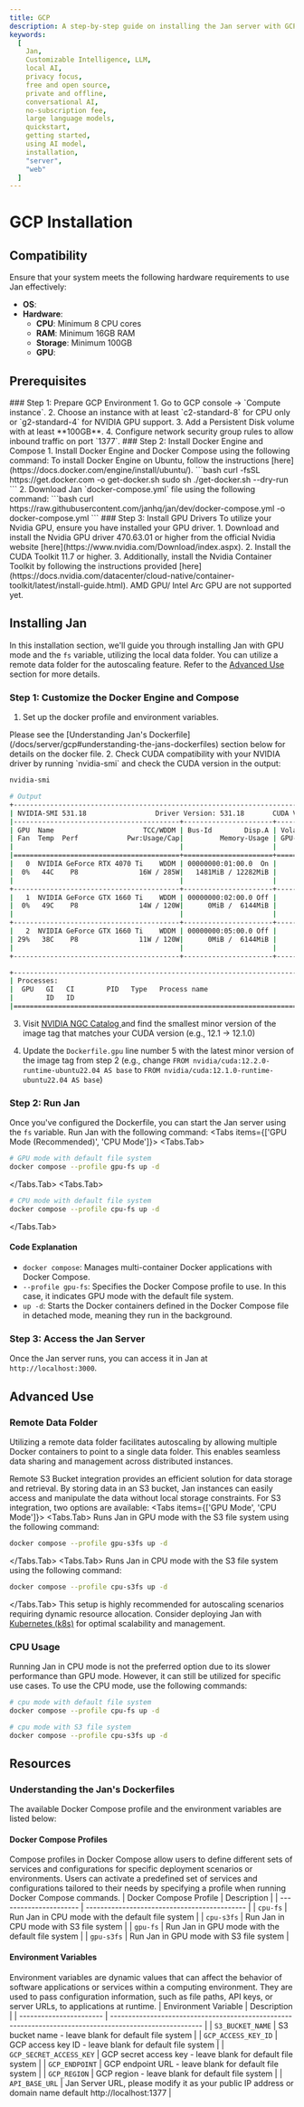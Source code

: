 ```yaml
---
title: GCP
description: A step-by-step guide on installing the Jan server with GCP.
keywords:
  [
    Jan,
    Customizable Intelligence, LLM,
    local AI,
    privacy focus,
    free and open source,
    private and offline,
    conversational AI,
    no-subscription fee,
    large language models,
    quickstart,
    getting started,
    using AI model,
    installation,
    "server",
    "web"
  ]
---
```



# GCP Installation
## Compatibility
Ensure that your system meets the following hardware requirements to use Jan effectively:

  - **OS**:
  - **Hardware**:
    - **CPU**: Minimum 8 CPU cores
    - **RAM**: Minimum 16GB RAM
    - **Storage**: Minimum 100GB 
    - **GPU**:

## Prerequisites
<Steps>
### Step 1: Prepare GCP Environment
1. Go to GCP console -> `Compute instance`.
2. Choose an instance with at least `c2-standard-8` for CPU only or `g2-standard-4` for NVIDIA GPU support.
3. Add a Persistent Disk volume with at least **100GB**.
4. Configure network security group rules to allow inbound traffic on port `1377`.
### Step 2: Install Docker Engine and Compose
1. Install Docker Engine and Docker Compose using the following command:
<Callout type="info">
To install Docker Engine on Ubuntu, follow the instructions [here](https://docs.docker.com/engine/install/ubuntu/).
</Callout>
```bash
curl -fsSL https://get.docker.com -o get-docker.sh
sudo sh ./get-docker.sh --dry-run
```
2. Download Jan `docker-compose.yml` file using the following command:
```bash
curl https://raw.githubusercontent.com/janhq/jan/dev/docker-compose.yml -o docker-compose.yml
```
### Step 3: Install GPU Drivers
To utilize your Nvidia GPU, ensure you have installed your GPU driver.
    1. Download and install the Nvidia GPU driver 470.63.01 or higher from the official Nvidia website [here](https://www.nvidia.com/Download/index.aspx).
    2. Install the CUDA Toolkit 11.7 or higher.
    3. Additionally, install the Nvidia Container Toolkit by following the instructions provided [here](https://docs.nvidia.com/datacenter/cloud-native/container-toolkit/latest/install-guide.html).
<Callout type="info">
AMD GPU/ Intel Arc GPU are not supported yet.
</Callout>
</Steps>

## Installing Jan
In this installation section, we'll guide you through installing Jan with GPU mode and the `fs` variable, utilizing the local data folder.
<Callout type="info">
You can utilize a remote data folder for the autoscaling feature. Refer to the [Advanced Use](/docs/server/gcp#advanced-use) section for more details.
</Callout>
<Steps>
### Step 1: Customize the Docker Engine and Compose
1. Set up the docker profile and environment variables.
<Callout type="info">
Please see the [Understanding Jan's Dockerfile](/docs/server/gcp#understanding-the-jans-dockerfiles) section below for details on the docker file.
</Callout>
2. Check CUDA compatibility with your NVIDIA driver by running `nvidia-smi` and check the CUDA version in the output:

```bash
nvidia-smi

# Output
+---------------------------------------------------------------------------------------+
| NVIDIA-SMI 531.18                 Driver Version: 531.18       CUDA Version: 12.1     |
|-----------------------------------------+----------------------+----------------------+
| GPU  Name                      TCC/WDDM | Bus-Id        Disp.A | Volatile Uncorr. ECC |
| Fan  Temp  Perf            Pwr:Usage/Cap|         Memory-Usage | GPU-Util  Compute M. |
|                                         |                      |               MIG M. |
|=========================================+======================+======================|
|   0  NVIDIA GeForce RTX 4070 Ti    WDDM | 00000000:01:00.0  On |                  N/A |
|  0%   44C    P8               16W / 285W|   1481MiB / 12282MiB |      2%      Default |
|                                         |                      |                  N/A |
+-----------------------------------------+----------------------+----------------------+
|   1  NVIDIA GeForce GTX 1660 Ti    WDDM | 00000000:02:00.0 Off |                  N/A |
|  0%   49C    P8               14W / 120W|      0MiB /  6144MiB |      0%      Default |
|                                         |                      |                  N/A |
+-----------------------------------------+----------------------+----------------------+
|   2  NVIDIA GeForce GTX 1660 Ti    WDDM | 00000000:05:00.0 Off |                  N/A |
| 29%   38C    P8               11W / 120W|      0MiB /  6144MiB |      0%      Default |
|                                         |                      |                  N/A |
+-----------------------------------------+----------------------+----------------------+

+---------------------------------------------------------------------------------------+
| Processes:                                                                            |
|  GPU   GI   CI        PID   Type   Process name                            GPU Memory |
|        ID   ID                                                             Usage      |
|=======================================================================================|
```

3.  Visit [NVIDIA NGC Catalog ](https://catalog.ngc.nvidia.com/orgs/nvidia/containers/cuda/tags) and find the smallest minor version of the image tag that matches your CUDA version (e.g., 12.1 -> 12.1.0)

4. Update the `Dockerfile.gpu` line number 5 with the latest minor version of the image tag from step 2 (e.g., change `FROM nvidia/cuda:12.2.0-runtime-ubuntu22.04 AS base` to `FROM nvidia/cuda:12.1.0-runtime-ubuntu22.04 AS base`)
### Step 2: Run Jan
Once you've configured the Dockerfile, you can start the Jan server using the `fs` variable. Run Jan with the following command:
<Tabs items={['GPU Mode (Recommended)', 'CPU Mode']}>
<Tabs.Tab>
```bash
# GPU mode with default file system
docker compose --profile gpu-fs up -d
```
</Tabs.Tab>
<Tabs.Tab>
```bash
# CPU mode with default file system
docker compose --profile cpu-fs up -d
```
</Tabs.Tab>
</Tabs>
#### Code Explanation
- `docker compose`: Manages multi-container Docker applications with Docker Compose.
- `--profile gpu-fs`: Specifies the Docker Compose profile to use. In this case, it indicates GPU mode with the default file system.
- `up -d`: Starts the Docker containers defined in the Docker Compose file in detached mode, meaning they run in the background.
### Step 3: Access the Jan Server
Once the Jan server runs, you can access it in Jan at `http://localhost:3000`.
</Steps>
## Advanced Use
### Remote Data Folder
Utilizing a remote data folder facilitates autoscaling by allowing multiple Docker containers to point to a single data folder. This enables seamless data sharing and management across distributed instances.

Remote S3 Bucket integration provides an efficient solution for data storage and retrieval. By storing data in an S3 bucket, Jan instances can easily access and manipulate the data without local storage constraints.
For S3 integration, two options are available:
<Tabs items={['GPU Mode', 'CPU Mode']}>
<Tabs.Tab>
Runs Jan in GPU mode with the S3 file system using the following command:
```bash
docker compose --profile gpu-s3fs up -d
```
</Tabs.Tab>
<Tabs.Tab>
Runs Jan in CPU mode with the S3 file system using the following command:
```bash
docker compose --profile cpu-s3fs up -d
```
</Tabs.Tab>
</Tabs>
This setup is highly recommended for autoscaling scenarios requiring dynamic resource allocation.
<Callout type="info">
Consider deploying Jan with [Kubernetes (k8s)](/docs/server/kubernetes) for optimal scalability and management.
</Callout>
### CPU Usage
Running Jan in CPU mode is not the preferred option due to its slower performance than GPU mode. However, it can still be utilized for specific use cases.
To use the CPU mode, use the following commands:
```bash
# cpu mode with default file system
docker compose --profile cpu-fs up -d

# cpu mode with S3 file system
docker compose --profile cpu-s3fs up -d
```
## Resources
### Understanding the Jan's Dockerfiles
The available Docker Compose profile and the environment variables are listed below:
#### Docker Compose Profiles
Compose profiles in Docker Compose allow users to define different sets of services and configurations for specific deployment scenarios or environments. Users can activate a predefined set of services and configurations tailored to their needs by specifying a profile when running Docker Compose commands.
| Docker Compose Profile | Description                                  |
| ---------------------- | -------------------------------------------- |
| `cpu-fs`               | Run Jan in CPU mode with the default file system |
| `cpu-s3fs`             | Run Jan in CPU mode with S3 file system      |
| `gpu-fs`               | Run Jan in GPU mode with the default file system |
| `gpu-s3fs`             | Run Jan in GPU mode with S3 file system      |

#### Environment Variables
Environment variables are dynamic values that can affect the behavior of software applications or services within a computing environment. They are used to pass configuration information, such as file paths, API keys, or server URLs, to applications at runtime.
| Environment Variable    | Description                                                                                             |
| ----------------------- | ------------------------------------------------------------------------------------------------------- |
| `S3_BUCKET_NAME`        | S3 bucket name - leave blank for default file system                                                    |
| `GCP_ACCESS_KEY_ID`     | GCP access key ID - leave blank for default file system                                                 |
| `GCP_SECRET_ACCESS_KEY` | GCP secret access key - leave blank for default file system                                             |
| `GCP_ENDPOINT`          | GCP endpoint URL - leave blank for default file system                                                  |
| `GCP_REGION`            | GCP region - leave blank for default file system                                                        |
| `API_BASE_URL`          | Jan Server URL, please modify it as your public IP address or domain name default http://localhost:1377 |
